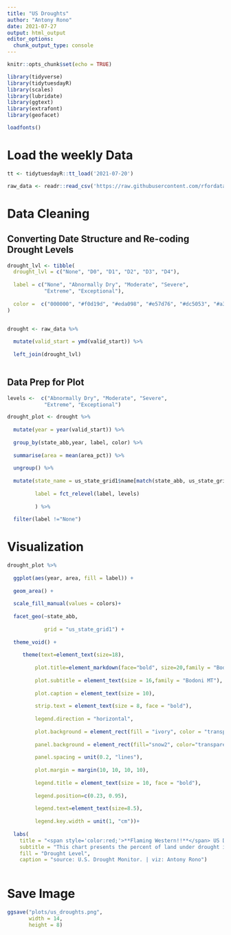```yaml
---
title: "US Droughts"
author: "Antony Rono"
date: 2021-07-27
output: html_output
editor_options: 
  chunk_output_type: console
---
```


```r

knitr::opts_chunk$set(echo = TRUE)

library(tidyverse)
library(tidytuesdayR)
library(scales)
library(lubridate)
library(ggtext)
library(extrafont)
library(geofacet)

loadfonts()
```

# Load the weekly Data

```r

tt <- tidytuesdayR::tt_load('2021-07-20')

raw_data <- readr::read_csv('https://raw.githubusercontent.com/rfordatascience/tidytuesday/master/data/2021/2021-07-20/drought.csv')


```

# Data Cleaning

## Converting Date Structure and Re-coding Drought Levels

```r

drought_lvl <- tibble(
  drought_lvl = c("None", "D0", "D1", "D2", "D3", "D4"),
  
  label = c("None", "Abnormally Dry", "Moderate", "Severe", 
            "Extreme", "Exceptional"),
  
  color =  c("000000", "#f0d19d", "#eda098", "#e57d76", "#dc5053", "#a32325")
)


drought <- raw_data %>% 
  
  mutate(valid_start = ymd(valid_start)) %>% 
  
  left_join(drought_lvl)
  

```

## Data Prep for Plot

```r

levels <-  c("Abnormally Dry", "Moderate", "Severe", 
            "Extreme", "Exceptional")

drought_plot <- drought %>% 
  
  mutate(year = year(valid_start)) %>% 
  
  group_by(state_abb,year, label, color) %>% 
  
  summarise(area = mean(area_pct)) %>% 
  
  ungroup() %>% 
  
  mutate(state_name = us_state_grid1$name[match(state_abb, us_state_grid1$code)],
         
         label = fct_relevel(label, levels)
         
         ) %>% 
  
  filter(label !="None") 

```


# Visualization

```r

drought_plot %>% 
  
  ggplot(aes(year, area, fill = label)) +
  
  geom_area() +
  
  scale_fill_manual(values = colors)+
  
  facet_geo(~state_abb,
            
            grid = "us_state_grid1") +
  
  theme_void() +
  
     theme(text=element_text(size=18), 
           
         plot.title=element_markdown(face="bold", size=20,family = "Bodoni MT Black"), 
         
         plot.subtitle = element_text(size = 16,family = "Bodoni MT"),
         
         plot.caption = element_text(size = 10),
         
         strip.text = element_text(size = 8, face = "bold"),
         
         legend.direction = "horizontal",
         
         plot.background = element_rect(fill = "ivory", color = "transparent"),
         
         panel.background = element_rect(fill="snow2", color="transparent"),
         
         panel.spacing = unit(0.2, "lines"), 
         
         plot.margin = margin(10, 10, 10, 10),
         
         legend.title = element_text(size = 10, face = "bold"),
         
         legend.position=c(0.23, 0.95),
         
         legend.text=element_text(size=8.5),
         
         legend.key.width = unit(1, "cm"))+
  
  labs(
    title = "<span style='color:red;'>**Flaming Western!!**</span> US Drought: 2000 - 2021",
    subtitle = "This chart presents the percent of land under drought in the different states of the US since the start of the decade.\nWouldn't we all love to live in the Eastern States?",
    fill = "Drought Level",
    caption = "source: U.S. Drought Monitor. | viz: Antony Rono")
  

```


# Save Image

```r
ggsave("plots/us_droughts.png", 
       width = 14, 
       height = 8)

```
